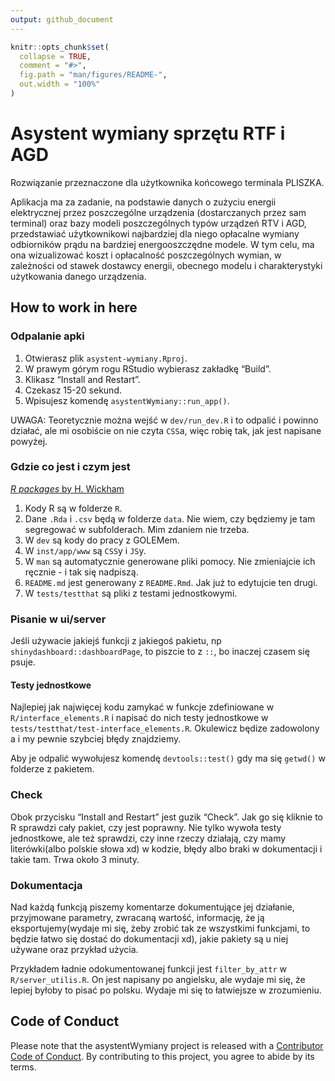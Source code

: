 ```yaml
---
output: github_document
---
```


<!-- README.md is generated from README.Rmd. Please edit that file -->

```r
knitr::opts_chunk$set(
  collapse = TRUE,
  comment = "#>",
  fig.path = "man/figures/README-",
  out.width = "100%"
)
```

# Asystent wymiany sprzętu RTF i AGD


<!-- badges: start -->
<!-- badges: end -->

Rozwiązanie przeznaczone dla użytkownika końcowego terminala PLISZKA.

Aplikacja ma za zadanie, na podstawie danych o zużyciu energii elektrycznej
przez poszczególne urządzenia (dostarczanych przez sam terminal) oraz bazy
modeli poszczególnych typów urządzeń RTV i AGD, przedstawiać użytkownikowi najbardziej dla niego opłacalne wymiany odbiorników prądu na bardziej
energooszczędne modele. W tym celu, ma ona wizualizować koszt i opłacalność
poszczególnych wymian, w zależności od stawek dostawcy energii, obecnego modelu i charakterystyki użytkowania danego urządzenia.

## How to work in here
### Odpalanie apki
1. Otwierasz plik `asystent-wymiany.Rproj`.
2. W prawym górym rogu RStudio wybierasz zakładkę "Build".
3. Klikasz "Install and Restart".
4. Czekasz 15-20 sekund.
5. Wpisujesz komendę `asystentWymiany::run_app()`.

UWAGA:
Teoretycznie można wejść w `dev/run_dev.R` i to odpalić i powinno działać, ale mi osobiście on nie czyta `CSS`a, więc robię tak, jak jest napisane powyżej.

### Gdzie co jest i czym jest
[*R packages* by H. Wickham](https://r-pkgs.org/)

1. Kody R są w folderze `R`.
2. Dane `.Rda` i `.csv` będą w folderze `data`. Nie wiem, czy będziemy je tam segregować w subfolderach. Mim zdaniem nie trzeba.
3. W `dev` są kody do pracy z GOLEMem.
4. W `inst/app/www` są `CSS`y i `JS`y.
5. W `man` są automatycznie generowane pliki pomocy. Nie zmieniajcie ich ręcznie - i tak się nadpiszą.
6. `README.md` jest generowany z `README.Rmd`. Jak już to edytujcie ten drugi.
7. W `tests/testthat` są pliki z testami jednostkowymi.


### Pisanie w ui/server
Jeśli używacie jakiejś funkcji z jakiegoś pakietu, np `shinydashboard::dashboardPage`, to piszcie to z `::`, bo inaczej czasem się psuje.

#### Testy jednostkowe
Najlepiej jak najwięcej kodu zamykać w funkcje zdefiniowane w `R/interface_elements.R` i napisać do nich testy jednostkowe w `tests/testthat/test-interface_elements.R`. Okulewicz będize zadowolony a i my pewnie szybciej błędy znajdziemy.

Aby je odpalić wywołujesz komendę `devtools::test()` gdy ma się `getwd()` w folderze z pakietem.

### Check
Obok przycisku "Install and Restart" jest guzik "Check". Jak go się kliknie to R sprawdzi cały pakiet, czy jest poprawny. Nie tylko wywoła testy jednostkowe, ale też sprawdzi, czy inne rzeczy działają, czy mamy literówki(albo polskie słowa xd) w kodzie, błędy albo braki w dokumentacji i takie tam. Trwa około $3$ minuty.

### Dokumentacja
Nad każdą funkcją piszemy komentarze dokumentujące jej działanie, przyjmowane parametry, zwracaną wartość, informację, że ją eksportujemy(wydaje mi się, żeby zrobić tak ze wszystkimi funkcjami, to będzie łatwo się dostać do dokumentacji xd), jakie pakiety są u niej używane oraz przykład użycia.

Przykładem ładnie odokumentowanej funkcji jest `filter_by_attr` w `R/server_utilis.R`. On jest napisany po angielsku, ale wydaje mi się, że lepiej byłoby to pisać po polsku. Wydaje mi się to łatwiejsze w zrozumieniu.

## Code of Conduct

Please note that the asystentWymiany project is released with a [Contributor Code of Conduct](https://contributor-covenant.org/version/2/0/CODE_OF_CONDUCT.html). By contributing to this project, you agree to abide by its terms.
